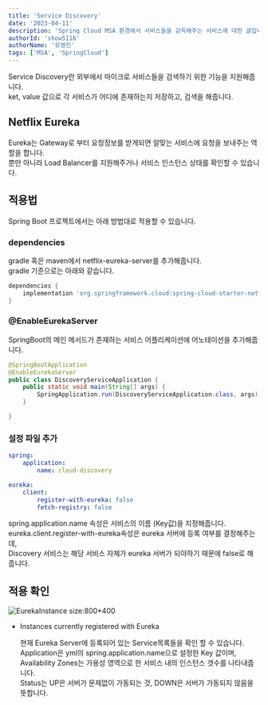 ```yaml
---
title: 'Service Discovery'
date: '2023-04-11'
description: 'Spring Cloud MSA 환경에서 서비스들을 감독해주는 서비스에 대한 글입니다.'
authorId: 'show5116'
authorName: '유영진'
tags: ['MSA', 'SpringCloud']
---
```


Service Discovery란 외부에서 마이크로 서비스들을 검색하기 위한 기능을 지원해줍니다.<br/>
ket, value 값으로 각 서비스가 어디에 존재하는지 저장하고, 검색을 해줍니다.

## Netflix Eureka

Eureka는 Gateway로 부터 요청정보를 받게되면 알맞는 서비스에 요청을 보내주는 역할을 합니다.<br/>
뿐만 아니라 Load Balancer를 지원해주거나 서비스 인스턴스 상태를 확인할 수 있습니다.

## 적용법

Spring Boot 프로젝트에서는 아래 방법대로 적용할 수 있습니다.

### dependencies

gradle 혹은 maven에서 netflix-eureka-server를 추가해줍니다.<br/>
gradle 기준으로는 아래와 같습니다.

```groovy
dependencies {
	implementation 'org.springframework.cloud:spring-cloud-starter-netflix-eureka-server'
}
```

### @EnableEurekaServer

SpringBoot의 메인 메서드가 존재하는 서비스 어플리케이션에 어노테이션을 추가해줍니다.

```java
@SpringBootApplication
@EnableEurekaServer
public class DiscoveryServiceApplication {
	public static void main(String[] args) {
		SpringApplication.run(DiscoveryServiceApplication.class, args);
	}

}
```

### 설정 파일 추가

```yml
spring:
	application:
		name: cloud-discovery

eureka:
	client:
		register-with-eureka: false
		fetch-registry: false
```

spring.application.name 속성은 서비스의 이름 (Key값)을 지정해줍니다.<br/>
eureka.client.register-with-eureka속성은 eureka 서버에 등록 여부를 결정해주는데,<br/>
Discovery 서비스는 해당 서비스 자체가 eureka 서버가 되야하기 때문에 false로 해줍니다.

## 적용 확인

![EurekaInstance size:800*400](/back-end/eurekaInstance.png)

-	Instances currently registered with Eureka

	현재 Eureka Server에 등록되어 있는 Service목록들을 확인 할 수 있습니다.<br/>
	Application은 yml의 spring.application.name으로 설정한 Key 값이며,<br/>
	Availability Zones는 가용성 영역으로 한 서비스 내의 인스턴스 갯수를 나타내줍니다.<br/>
	Status는 UP은 서버가 문제없이 가동되는 것, DOWN은 서버가 가동되지 않음을 뜻합니다.
